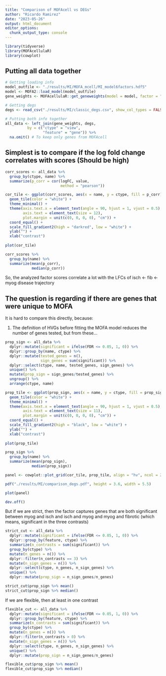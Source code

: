 ```yaml
---
title: "Comparison of MOFAcell vs DEGs"
author: "Ricardo Ramirez"
date: "2023-05-26"
output: html_document
editor_options: 
  chunk_output_type: console
---
```


```r
library(tidyverse)
library(MOFAcellulaR)
library(cowplot)
```

## Putting all data together

```r
# Getting loading info
model_outfile <- "./results/MI/MOFA_mcell/MI_model6factors.hdf5"
model <- MOFA2::load_model(model_outfile)
gene_weights <- MOFAcellulaR::get_geneweights(model = model, factor = "Factor1")

# Getting degs
degs <- read_csv("./results/MI/classic_degs.csv", show_col_types = FALSE)

# Putting both info together
all_data <- left_join(gene_weights, degs, 
          by = c("ctype" = "view", 
                 "feature" = "gene")) %>%
  na.omit() # To keep only genes from MOFAcell
```

## Simplest is to compare if the log fold change correlates with scores (Should be high)

```r
corr_scores <- all_data %>% 
  group_by(ctype, name) %>%
  summarize(p_corr = cor(logFC, value,
                         method = "pearson"))
```

```r
cor_tile <- ggplot(corr_scores, aes(x = name, y = ctype, fill = p_corr)) +
  geom_tile(color = "white") +
  theme_minimal() +
  theme(axis.text.x = element_text(angle = 90, hjust = 1, vjust = 0.5),
        axis.text = element_text(size = 12),
        plot.margin = unit(c(0, 0, 0, 0), "cm")) +
  coord_equal() +
  scale_fill_gradient2(high = "darkred", low = "white") +
  ylab("") +
  xlab("contrast")
  
plot(cor_tile)
```

```r
corr_scores %>%
  group_by(name) %>%
  summarize(mean(p_corr),
            median(p_corr))
```

So, the analyzed factor scores correlate a lot with the LFCs of isch <- fib <- myog disease trajectory

## The question is regarding if there are genes that were unique to MOFA

It is hard to compare this directly, because:

1) The definition of HVGs before fitting the MOFA model reduces the number of genes tested, but from these...

```r
prop_sign <- all_data %>%
  dplyr::mutate(significant = ifelse(FDR <= 0.05, 1, 0)) %>%
  dplyr::group_by(name, ctype) %>%
  dplyr::mutate(tested_genes = n(),
                sign_genes = sum(significant)) %>%
  dplyr::select(ctype, name, tested_genes, sign_genes) %>%
  unique() %>%
  mutate(prop_sign = sign_genes/tested_genes) %>%
  ungroup() %>%
  arrange(ctype, name)
```

```r
prop_tile <- ggplot(prop_sign, aes(x = name, y = ctype, fill = prop_sign)) +
  geom_tile(color = "white") +
  theme_minimal() +
  theme(axis.text.x = element_text(angle = 90, hjust = 1, vjust = 0.5),
        axis.text = element_text(size = 11),
        plot.margin = unit(c(0, 0, 0, 0), "cm")) +
  coord_equal() +
  scale_fill_gradient2(high = "black", low = "white") +
  ylab("") +
  xlab("contrast")
  
plot(prop_tile)
```

```r
prop_sign %>%
  group_by(name) %>%
  summarize(mean(prop_sign),
            median(prop_sign))
```

```r
panel <- cowplot::plot_grid(cor_tile, prop_tile, align = "hv", ncol = 2)

pdf("./results/MI/comparison_degs.pdf", height = 3.6, width = 5.5)

plot(panel)

dev.off()
```

But if we are strict, then the factor captures genes that are both significant between myog and isch and isch and myog and myog and fibrotic (which means, significant in the three contrasts)

```r
strict_cut <- all_data %>%
  dplyr::mutate(significant = ifelse(FDR <= 0.05, 1, 0)) %>%
  dplyr::group_by(feature, ctype) %>%
  summarize(n_contrasts = sum(significant)) %>%
  group_by(ctype) %>%
  mutate(n_genes = n()) %>%
  dplyr::filter(n_contrasts == 3) %>%
  mutate(n_sign_genes = n()) %>%
  dplyr::select(ctype, n_genes, n_sign_genes) %>%
  unique() %>%
  dplyr::mutate(prop_sign = n_sign_genes/n_genes)

strict_cut$prop_sign %>% mean()
strict_cut$prop_sign %>% median()

```

If we are flexible, then at least in one contrast

```r
flexible_cut <- all_data %>%
  dplyr::mutate(significant = ifelse(FDR <= 0.05, 1, 0)) %>%
  dplyr::group_by(feature, ctype) %>%
  summarize(n_contrasts = sum(significant)) %>%
  group_by(ctype) %>%
  mutate(n_genes = n()) %>%
  dplyr::filter(n_contrasts > 0) %>%
  mutate(n_sign_genes = n()) %>%
  dplyr::select(ctype, n_genes, n_sign_genes) %>%
  unique() %>%
  dplyr::mutate(prop_sign = n_sign_genes/n_genes)

flexible_cut$prop_sign %>% mean()
flexible_cut$prop_sign %>% median()
```

